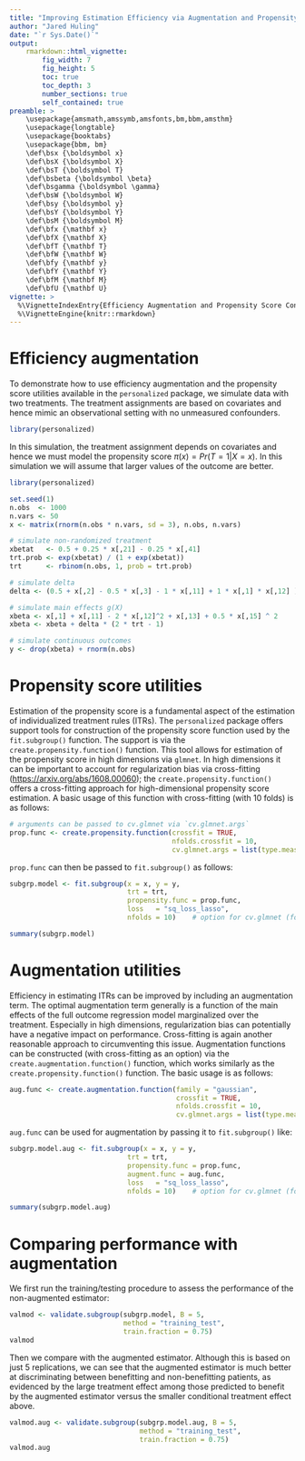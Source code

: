 ```yaml
---
title: "Improving Estimation Efficiency via Augmentation and Propensity Score Utilities"
author: "Jared Huling"
date: "`r Sys.Date()`"
output: 
    rmarkdown::html_vignette:
        fig_width: 7
        fig_height: 5
        toc: true
        toc_depth: 3
        number_sections: true
        self_contained: true
preamble: >
    \usepackage{amsmath,amssymb,amsfonts,bm,bbm,amsthm}
    \usepackage{longtable}
    \usepackage{booktabs}
    \usepackage{bbm, bm}
    \def\bsx {\boldsymbol x}
    \def\bsX {\boldsymbol X}
    \def\bsT {\boldsymbol T}
    \def\bsbeta {\boldsymbol \beta}
    \def\bsgamma {\boldsymbol \gamma}
    \def\bsW {\boldsymbol W}
    \def\bsy {\boldsymbol y}
    \def\bsY {\boldsymbol Y}
    \def\bsM {\boldsymbol M}
    \def\bfx {\mathbf x}
    \def\bfX {\mathbf X}
    \def\bfT {\mathbf T}
    \def\bfW {\mathbf W}
    \def\bfy {\mathbf y}
    \def\bfY {\mathbf Y}
    \def\bfM {\mathbf M}
    \def\bfU {\mathbf U}
vignette: >
  %\VignetteIndexEntry{Efficiency Augmentation and Propensity Score Construction}
  %\VignetteEngine{knitr::rmarkdown}
---
```


# Efficiency augmentation

To demonstrate how to use efficiency augmentation and the propensity score utilities available in the `personalized` package, we simulate data with two treatments. The treatment assignments are based on covariates and hence mimic an observational setting with no unmeasured confounders.

```r
library(personalized)
```

In this simulation, the treatment assignment depends on covariates and hence we must model the propensity score $\pi(x) = Pr(T = 1 | X = x)$. In this simulation we will assume that larger values of the outcome are better. 

```r
library(personalized)

set.seed(1)
n.obs  <- 1000
n.vars <- 50
x <- matrix(rnorm(n.obs * n.vars, sd = 3), n.obs, n.vars)

# simulate non-randomized treatment
xbetat   <- 0.5 + 0.25 * x[,21] - 0.25 * x[,41]
trt.prob <- exp(xbetat) / (1 + exp(xbetat))
trt      <- rbinom(n.obs, 1, prob = trt.prob)

# simulate delta
delta <- (0.5 + x[,2] - 0.5 * x[,3] - 1 * x[,11] + 1 * x[,1] * x[,12] )

# simulate main effects g(X)
xbeta <- x[,1] + x[,11] - 2 * x[,12]^2 + x[,13] + 0.5 * x[,15] ^ 2
xbeta <- xbeta + delta * (2 * trt - 1)

# simulate continuous outcomes
y <- drop(xbeta) + rnorm(n.obs)
```


# Propensity score utilities

Estimation of the propensity score is a fundamental aspect of the estimation of individualized treatment rules (ITRs). The `personalized` package offers support tools for construction of the propensity score function used by the `fit.subgroup()` function. The support is via the `create.propensity.function()` function. This tool allows for estimation of the propensity score in high dimensions via `glmnet`. In high dimensions it can be important to account for regularization bias via cross-fitting (<https://arxiv.org/abs/1608.00060>); the `create.propensity.function()` offers a cross-fitting approach for high-dimensional propensity score estimation. A basic usage of this function with cross-fitting (with 10 folds) is as follows:

```r
# arguments can be passed to cv.glmnet via `cv.glmnet.args`
prop.func <- create.propensity.function(crossfit = TRUE,
                                        nfolds.crossfit = 10,
                                        cv.glmnet.args = list(type.measure = "auc", nfolds = 5))
```

`prop.func` can then be passed to `fit.subgroup()` as follows:




```r
subgrp.model <- fit.subgroup(x = x, y = y,
                             trt = trt,
                             propensity.func = prop.func,
                             loss   = "sq_loss_lasso",
                             nfolds = 10)    # option for cv.glmnet (for ITR estimation)

summary(subgrp.model)
```

# Augmentation utilities

Efficiency in estimating ITRs can be improved by including an augmentation term. The optimal augmentation term generally is a function of the main effects of the full outcome regression model marginalized over the treatment. Especially in high dimensions, regularization bias can potentially have a negative impact on performance. Cross-fitting is again another reasonable approach to circumventing this issue. Augmentation functions can be constructed (with cross-fitting as an option) via the `create.augmentation.function()` function, which works similarly as the `create.propensity.function()` function. The basic usage is as follows:

```r
aug.func <- create.augmentation.function(family = "gaussian",
                                         crossfit = TRUE,
                                         nfolds.crossfit = 10,
                                         cv.glmnet.args = list(type.measure = "mae", nfolds = 5))
```

`aug.func` can be used for augmentation by passing it to `fit.subgroup()` like:

```r
subgrp.model.aug <- fit.subgroup(x = x, y = y,
                             trt = trt,
                             propensity.func = prop.func,
                             augment.func = aug.func,
                             loss   = "sq_loss_lasso",
                             nfolds = 10)    # option for cv.glmnet (for ITR estimation)

summary(subgrp.model.aug)
```

# Comparing performance with augmentation

We first run the training/testing procedure to assess the performance of the non-augmented estimator:

```r
valmod <- validate.subgroup(subgrp.model, B = 5,
                            method = "training_test",
                            train.fraction = 0.75)
valmod
```

Then we compare with the augmented estimator. Although this is based on just 5 replications, we can see that the augmented estimator is much better at discriminating between benefitting and non-benefitting patients, as evidenced by the large treatment effect among those predicted to benefit by the augmented estimator versus the smaller conditional treatment effect above.

```r
valmod.aug <- validate.subgroup(subgrp.model.aug, B = 5,
                                method = "training_test",
                                train.fraction = 0.75)
valmod.aug
```
